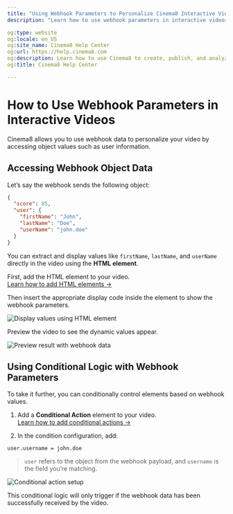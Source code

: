 ---
title: "Using Webhook Parameters to Personalize Cinema8 Interactive Videos"
description: "Learn how to use webhook parameters in interactive videos by accessing webhook object data and using conditional logic. Visit Cinema8."

og:type: website
og:locale: en_US
og:site_name: Cinema8 Help Center
og:url: https://help.cinema8.com
og:description: Learn how to use Cinema8 to create, publish, and analyze interactive videos.
og:title: Cinema8 Help Center

---


# How to Use Webhook Parameters in Interactive Videos

<Callout type="info">
Cinema8 allows you to use webhook data to personalize your video by accessing object values such as user information.
</Callout>

## Accessing Webhook Object Data

Let’s say the webhook sends the following object:

```json filename="webhook-payload.json"
{
  "score": 85,
  "user": {
    "firstName": "John",
    "lastName": "Doe",
    "userName": "john.doe"
  }
}
```

You can extract and display values like `firstName`, `lastName`, and `userName` directly in the video using the **HTML element**.

First, add the HTML element to your video.  
[Learn how to add HTML elements →](/engage-and-monetise/html-element)

Then insert the appropriate display code inside the element to show the webhook parameters.

![Display values using HTML element](/screenshot/webhook/webhook-1.webp)

Preview the video to see the dynamic values appear.

![Preview result with webhook data](/screenshot/webhook/webhook-2.webp)

## Using Conditional Logic with Webhook Parameters

To take it further, you can conditionally control elements based on webhook values.

1. Add a **Conditional Action** element to your video.  
   [Learn how to add conditional actions →](/design-advanced-interactivity/conditional-action-element)

2. In the condition configuration, add:

```
user.username = john.doe
```

> `user` refers to the object from the webhook payload, and `username` is the field you’re matching.

![Conditional action setup](/screenshot/webhook/webhook-3.webp)

<Callout type="important">
This conditional logic will only trigger if the webhook data has been successfully received by the video.
</Callout>
